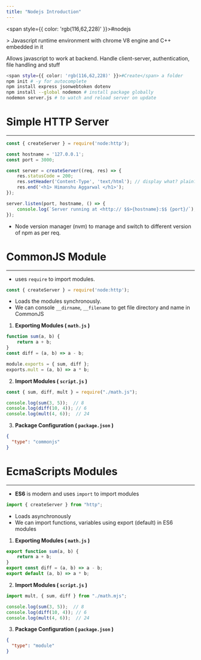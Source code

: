 ```yaml
---
title: "Nodejs Introduction"
---
```



<span style={{ color: 'rgb(116,62,228)' }}>#nodejs</span> 

&gt; Javascript runtime environment with chrome V8 engine and C++ embedded in it

Allows javascript to work at backend. Handle client-server, authentication, file handling and stuff

```bash
<span style={{ color: 'rgb(116,62,228)' }}>#Create</span> a folder
npm init # -y for autocomplete
npm install express jsonwebtoken dotenv
npm install --global nodemon # install package globally
nodemon server.js # to watch and reload server on update
```

# Simple HTTP Server
---

```js
const { createServer } = require('node:http');

const hostname = '127.0.0.1';
const port = 3000;

const server = createServer((req, res) => {
    res.statusCode = 200;
    res.setHeader('Content-Type', 'text/html'); // display what? plain? html?
    res.end('<h1> Himanshu Aggarwal </h1>');
});

server.listen(port, hostname, () => {
    console.log(`Server running at <http:// $$>{hostname}:$$ {port}/`);
});
```

- Node version manager (nvm) to manage and switch to different version of npm as per req.

# CommonJS Module
---
- uses `require` to import modules.
```js
const { createServer } = require('node:http');
```

- Loads the modules synchronously.
- We can console `__dirname`, `__filename` to get file directory and name in CommonJS

1. **Exporting Modules ( `math.js` )**
```js
function sum(a, b) {
    return a + b;
}
const diff = (a, b) => a - b;

module.exports = { sum, diff };
exports.mult = (a, b) => a * b;
```

2. **Import Modules ( `script.js` )**
```js
const { sum, diff, mult } = require("./math.js");

console.log(sum(3, 5));  // 8
console.log(diff(10, 4)); // 6
console.log(mult(4, 6));  // 24
```

3. **Package Configuration ( `package.json` )**
```json
{
  "type": "commonjs"
}
```

# EcmaScripts Modules
---
- **ES6** is modern and uses `import` to import modules
```jsx
import { createServer } from "http";
```

- Loads asynchronously
- We can import functions, variables using export (default) in ES6 modules

1. **Exporting Modules ( `math.js` )**
```js
export function sum(a, b) {
    return a + b;
}
export const diff = (a, b) => a - b;
export default (a, b) => a * b;
```

2. **Import Modules ( `script.js` )**
```js
import mult, { sum, diff } from "./math.mjs";

console.log(sum(3, 5));  // 8
console.log(diff(10, 4)); // 6
console.log(mult(4, 6));  // 24
```

3. **Package Configuration ( `package.json` )**
```json
{
  "type": "module"
}
```
